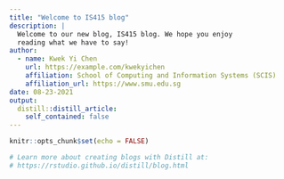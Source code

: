 ```yaml
---
title: "Welcome to IS415 blog"
description: |
  Welcome to our new blog, IS415 blog. We hope you enjoy 
  reading what we have to say!
author:
  - name: Kwek Yi Chen
    url: https://example.com/kwekyichen
    affiliation: School of Computing and Information Systems (SCIS)
    affiliation_url: https://www.smu.edu.sg
date: 08-23-2021
output:
  distill::distill_article:
    self_contained: false
---
```


```r
knitr::opts_chunk$set(echo = FALSE)

# Learn more about creating blogs with Distill at:
# https://rstudio.github.io/distill/blog.html

```



